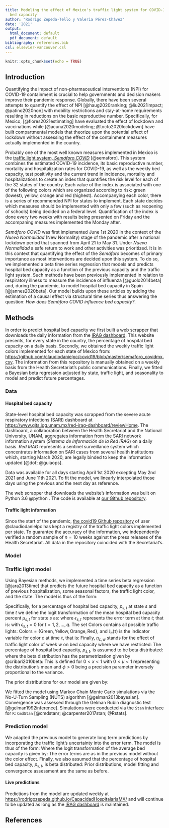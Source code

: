 ```yaml
---
title: Modeling the effect of Mexico's traffic light system for COVID-19 in hospital
  bed capacity
author: "Rodrigo Zepeda-Tello y Valeria Pérez-Chávez"
date: '2021'
output:
  html_document: default
  pdf_document: default
bibliography: references.bib
csl: elsevier-vancouver.csl
---
```


```r
knitr::opts_chunk$set(echo = TRUE)
```


## Introduction

Quantifying the impact of non-pharmaceutical interventions (NPI) for COVID-19 
containment is crucial to help governments and decision makers improve their 
pandemic response. Globally, there have been several attempts to quantify the effect of NPI [@haug2020ranking; @liu2021impact; @patino2020non] with mobility restrictions and stay-at-home requirements resulting in reductions on the basic reproductive number. Specifically, for Mexico, [@flores2021estimating] have evaluated the effect of lockdown and vaccinations while [@acuna2020modeling; @tocto2020lockdown] have built compartmental models that theorize upon the potential effect of lockdown without assessing the effect of the containment measures actually implemented in the country.  

Probably one of the most well known measures implemented in Mexico is the [traffic light system, _Semáforo COVID_](https://coronavirus.gob.mx/semaforo/) [@semaforo]. This system combines the estimated COVID-19 incidence, its basic reproductive number, mortality and hospitalization rates for COVID-19, as well as the weekly bed capacity, test positivity and the current trend in incidence, mortality and hospitalizations to create an index that quantifies the risk level for each of the 32 states of the country. Each value of the index is associated with one of the following colors which are organized according to risk: green (lowest), yellow, orange and red (highest). Accompanying each color, there is a series of recommended NPI for states to implement. Each state decides which measures should be implemented with only a few (such as reopening of schools) being decided on a federal level. Quantification of the index is done every two weeks with results being presented on Friday and the accompaning measures implemented the Monday after. 

_Semáforo COVID_ was first implemented June 1st 2020 in the context of the _Nueva Normalidad_ (New Normality) stage of the pandemic after a national lockdown period that spanned from April 21 to May 31. Under _Nueva Normalidad_ a safe return to work and other activities was prioritized. It is in this context that quantifying the effect of the _Semáforo_ becomes of primary importance as most interventions are decided upon this system. To do so, we implemented a beta time series regression that models and predicts hospital bed capacity as a function of the previous capacity and the traffic light system. Such methods have been previously implemented in relation to respiratory illness to measure the incidence of influenza [@guolo2014beta] and, during the pandemic, to model hospital bed capacity in Spain [@jannes2020beta]. Our model builds upon these articles by adding the estimation of a causal effect via structural time series thus answering the question: _How does Semáforo COVID influence bed capacity?_. 


## Methods

In order to predict hospital bed capacity we first built a web scrapper that
downloads the daily information from the [IRAG dashboard](https://www.gits.igg.unam.mx/red-irag-dashboard/reviewHome). 
This website presents, for every state in the country, the percentage of 
hospital bed capacity on a daily basis. Secondly, we obtained the weekly
traffic light colors implemented for each state of Mexico from: [https://github.com/claudiodanielpc/covid19/blob/master/semaforo_covidmx.csv](https://github.com/claudiodanielpc/covid19/blob/master/semaforo_covidmx.csv). The information from this repository is manually obtained on a weekly basis from the Health Secretariat's public 
communications. Finally, we fitted a Bayesian beta regression adjusted by state, 
traffic light, and seasonality to model and predict future percentages. 

### Data

#### Hospital bed capacity

State-level hospital bed capacity was scrapped from the severe acute respiratory infections (SARI) dashboard at [https://www.gits.igg.unam.mx/red-irag-dashboard/reviewHome](https://www.gits.igg.unam.mx/red-irag-dashboard/reviewHome). The dashboard, a collaboration between the Health Secretariat and the National University, UNAM, aggregates information from the SARI network information system (_Sistema de Información de la Red IRAG_) on a daily basis. _Red IRAG_ represents a sentinel surveillance system which concentrates information on SARI cases from several health institutions which, starting March 2020, are legally binded to keep the information updated [@dof; @guiaops]. 

Data was available for all days starting April 1st 2020 excepting May 2nd 2021 and June 11th 2021. To fit the model, we linearly interpolated those days using the previous and the next day as reference.  

The web scrapper that downloads the website's information was built on Python 3.6 @python . The code is available at [our Github repository](https://github.com/RodrigoZepeda/CapacidadHospitalariaMX/tree/master/scripts). 

#### Traffic light information

Since the start of the pandemic, [the covid19 Github repository]([https://github.com/claudiodanielpc/covid19/blob/master/semaforo_covidmx.csv](https://github.com/claudiodanielpc/covid19/blob/master/semaforo_covidmx.csv)) of user \@claudiodanielpc has kept a registry of the traffic light colors implemented per state. To guarantee the accuracy of the information, we independently verified a random sample of $n = 10$ weeks against the press releases of the Health Secretariat. All data in the repository coincided with the Secretariat's.       


### Model

### Traffic light model
Using Bayesian methods, we implemented a time series beta regression [@jara2013time] that predicts the future hospital bed capacity  as a function of previous hospitalization, some seasonal factors, the traffic light color, and the state. The model is thus of the form:
\begin{equation}
\text{Bed Capacity (%)} = \text{State effect} + 
\text{Seasonal effect} + \text{Traffic light effect} +
\text{Previous Bed Capacity (%)} + \text{Previous Errors}
\end{equation}

Specifically, for a percentage of hospital bed capacity, $p_{s,t}$ at state $s$ and time $t$ we define the logit transformation of the mean hospital bed capacity percent $\mu_{s,t}$ for state $s$ as:
\begin{equation}
\begin{aligned}
\text{logit}(\mu_{s,t}) & = \alpha_s + \sum\limits_{i = 1}^{r}\big[ a_{s,i} \cdot \sin( 2\pi t i / 365) + b_{s,i} \cdot \cos( 2\pi t i / 365)\big] + \sum\limits_{j = 1}^p \lambda_k \cdot \text{logit}( p_{s,t-j} ) \\
& \quad + \sum\limits_{k = 1}^{q} \varphi_k \cdot \epsilon_{s,t-k} + \sum\limits_{k = h_{min}}^{h_{max}} \sum\limits_{c \in \text{Colors}} \eta_{c, k - h_{min}} \cdot \mathbb{I}_{c}(k-h_{min}\cdot t)
\end{aligned}
\end{equation}
where $\epsilon_{s,t}$ represents the error term at time $t$; that is:
\begin{equation}
\begin{aligned}
\epsilon_{s,t-l} & = \text{logit}(p_{s,t-l}) - \bigg[ \alpha_s + \sum\limits_{i = 1}^{r}\big[ a_{s,i} \cdot \sin( 2\pi (t-l) i / 365) + b_{s,i} \cdot \cos( 2\pi (t-l) i / 365) \big] + \sum\limits_{j = 1}^p \lambda_k \cdot \text{logit}( p_{s,(t-l) - j} ) \\
& \quad + \sum\limits_{k = h_{min}}^{h_{max}} \sum\limits_{c \in \text{Colors}} \eta_{c, k - h_{min}} \cdot \mathbb{I}_{c}(k-h_{min})  + \sum\limits_{k = 1}^{q} \varphi_k \cdot \epsilon_{s,(t-l) - k} \bigg],
\end{aligned}
\end{equation}
with $\epsilon_{s,t} = 0$ for $t = 1, 2, \dots, q$. The set $\text{Colors}$ contains all possible traffic lights: $\text{Colors} = \{\text{Green}, \text{Yellow}, \text{Orange}, \text{Red}\}$, and $\mathbb{I}_{c}(\tau)$ is the indicator variable for color $c$ at time $\tau$, that is:
\begin{equation}
\mathbb{I}_{c}\big(\tau) = \begin{cases}
0 & \text{ if traffic light color on day } \tau \text{ is not }c,\\
1 & \text{ if traffic light color on day } \tau \text{ is }c.
\end{cases}
\end{equation}
Finally, $\eta_{c, w}$ stands for the effect of traffic light color of week $w$ on bed capacity where we have restricted:
\begin{equation}
\eta_{\text{Red}, w} \leq \eta_{\text{Orange}, w} \leq \eta_{\text{Yellow}, w} \leq \eta_{\text{Green}, k - w} \leq 0.
\end{equation}
The percentage of hospital bed capacity, $p_{s,t}$, is assumed to be beta 
distributed: 
\begin{equation}
\begin{aligned}
p_{s,t} \sim \textrm{Beta}(\mu_{s,t}, \kappa)
\end{aligned}
\end{equation}
where the beta distribution has the parametrization given by @cribari2010beta:
\begin{equation}
f(x) = \dfrac{\Gamma (\kappa)}{\Gamma(\mu  \kappa) \Gamma\big((1 - \mu)\cdot \kappa \big)} x^{\mu\cdot \kappa - 1} (1 - x)^{(1 - \mu)\cdot \kappa - 1}.
\end{equation}
This is defined for $0 < x < 1$ with $0 < \mu < 1$ representing the distribution's mean and $\phi > 0$ being a precision parameter inversely proportional to the variance. 

The prior distributions for our model are given by: 
\begin{equation}
\begin{aligned}
\alpha_s & \sim  \textrm{Normal}\big(\mu_{\text{State}},\sigma_{\text{State}}\big),
\end{aligned}
\end{equation}


We fitted the model using Markov Chain Monte Carlo simulations via the No-U-Turn Sampling (NUTS) algorithm [@gelman2013bayesian]. Convergence was assessed through 
the Gelman Rubin diagnostic test [@gelman1992inference]. Simulations were 
conducted via the `Stan` interface for `R`: `CmdStan` [@cmdstanr; @carpenter2017stan; @Rstats]. 

### Prediction model

We adapted the previous model to generate long term predictions by incorporating the traffic light's uncertainty into the error term. The model is thus of the form:
\begin{equation}
\text{Bed Capacity (%)} = \text{State effect} + 
\text{Seasonal effect} + 
\text{Previous Bed Capacity (%)} + \text{Previous Errors}
\end{equation}
Where the logit transformation of the average bed capacity is given by:
\begin{equation}
\begin{aligned}
\text{logit}(\mu_{s,t}) & = \alpha_s + \sum\limits_{i = 1}^{r}\big[ a_{s,i} \cdot \sin( 2\pi t i / 365) + b_{s,i} \cdot \cos( 2\pi t i / 365)\big] + \sum\limits_{j = 1}^p \lambda_k \cdot \text{logit}( p_{s,t-j} ) + \sum\limits_{k = 1}^{q} \varphi_k \cdot \epsilon_{s,t-k} 
\end{aligned}
\end{equation}
The error terms are as in the previous model without the color effect. Finally, we also assumed that the percentage of hospital bed capacity, $p_{s,t}$, is beta 
distributed: 
\begin{equation}
\begin{aligned}
p_{s,t} \sim \textrm{Beta}(\mu_{s,t}, \kappa)
\end{aligned}
\end{equation}
Prior distributions, model fitting and convergence assessment are the same as before. 

<!--
### Evaluation
-->

#### Live predictions

Predictions from the model are updated weekly at [https://rodrigozepeda.github.io/CapacidadHospitalariaMX/](https://rodrigozepeda.github.io/CapacidadHospitalariaMX/) and will continue to be updated as long as the [IRAG dashboard](https://www.gits.igg.unam.mx/red-irag-dashboard/reviewHome) is maintained.

<!--
## Results

Figura 1 de las grafiquitas de todo mundo y se discute mínimo y máximo así como 
aquellos estados con mayor ocupación / menor. 

Tabla 1 efectos del semáforo por estado

## Discussion 
-->

## References
